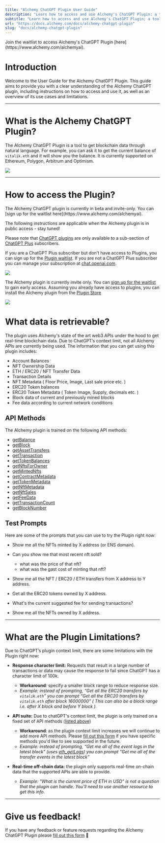 ```yaml
---
title: "Alchemy ChatGPT Plugin User Guide"
description: "Learn how to access and use Alchemy's ChatGPT Plugin: a tool that converts natural language to API requests to read on-chain data."
subtitle: "Learn how to access and use Alchemy's ChatGPT Plugin: a tool that converts natural language to API requests to read on-chain data."
url: "https://docs.alchemy.com/docs/alchemy-chatgpt-plugin"
slug: "docs/alchemy-chatgpt-plugin"
---
```


<Info>
  Join the waitlist to access Alchemy's ChatGPT Plugin
  [here](https://www.alchemy.com/alchemyai).
</Info>

# Introduction

Welcome to the User Guide for the Alchemy ChatGPT Plugin. This guide aims to provide you with a clear understanding of the Alchemy ChatGPT plugin, including instructions on how to access and use it, as well as an overview of its use cases and limitations.

***

# What is the Alchemy ChatGPT Plugin?

The Alchemy ChatGPT Plugin is a tool to get blockchain data through natural language. For example, you can ask it to get the current balance of `vitalik.eth` and it will show you the balance. It is currently supported on Ethereum, Polygon, Arbitrum and Optimism.

![](e869938-image.png)

***

# How to access the Plugin?

<Info>
  The Alchemy ChatGPT plugin is currently in beta and invite-only. You can [sign up for the waitlist here](https://www.alchemy.com/alchemyai).

  The following instructions are applicable when the Alchemy plugin is in public access - stay tuned!
</Info>

Please note that [ChatGPT plugins](https://openai.com/blog/chatgpt-plugins) are only available to a sub-section of [ChatGPT Plus](https://openai.com/blog/chatgpt-plus) subscribers.

If you are a ChatGPT Plus subscriber but don’t have access to Plugins, you can sign up for the [Plugin waitlist](https://openai.com/waitlist/plugins). If you are not a ChatGPT Plus subscriber you can manage your subscription at [chat.openai.com](http://chat.openai.com).

![](2bdabe9-image.png)

The Alchemy plugin is currently invite only. You can [sign up for the waitlist](https://www.alchemy.com/alchemy-ai) to gain early access. Assuming you already have access to plugins, you can install the Alchemy plugin from the [Plugin Store](https://chat.openai.com/?model=gpt-4-plugins)

![](8a97f45-image.png)

# What data is retrievable?

The plugin uses Alchemy's state of the art web3 APIs under the hood to get real-time blockchain data. Due to ChatGPT’s context limit, not all Alchemy APIs are currently being used. The information that you can get using this plugin includes:

* Account Balances
* NFT Ownership Data
* ETH / ERC20 / NFT Transfer Data
* Transaction Details
* NFT Metadata ( Floor Price, Image, Last sale price etc. )
* ERC20 Token balances
* ERC20 Token Metadata ( Token Image, Supply, decimals etc. )
* Block data of current and previously mined blocks
* Fee data according to current network conditions

## API Methods

The Alchemy plugin is trained on the following API methods:

* [getBalance](/reference/sdk-getbalance)
* [getBlock](/reference/sdk-getblock)
* [getAssetTransfers](/reference/sdk-getassettransfers)
* [getTransaction](/reference/sdk-gettransaction)
* [getTokenBalances](/reference/sdk-gettokenbalances)
* [getNftsForOwner](/reference/sdk-getnfts)
* [getMintedNfts](/reference/sdk-getmintednfts)
* [getContractMetadata](/reference/sdk-getcontractmetadata)
* [getTokenMetadata](/reference/sdk-gettokenmetadata)
* [getNftMetadata](/reference/sdk-getnftmetadata)
* [getNftSales](/reference/sdk-getnftsales)
* [getFeeData](/reference/sdk-getfeedata)
* [getTransactionCount](/reference/sdk-gettransactioncount)
* [getBlockNumber](/reference/sdk-getblocknumber)

## Test Prompts

Here are some of the prompts that you can use to try the Plugin right now:

* Show me all the NFTs minted by X address (or ENS domain).

* Can you show me that most recent nft sold?

  * what was the price of that nft?
  * what was the gast cost of minting that nft?

* Show me all the NFT / ERC20 / ETH transfers from X address to Y address.

* Get all the ERC20 tokens owned by X address.

* What's the current suggested fee for sending transactions?

* Show me all the NFTs owned by X address.

***

# What are the Plugin Limitations?

Due to ChatGPT’s plugin context limit, there are some limitations with the Plugin right now:

* **Response character limit:** Requests that result in a large number of transactions or data may cause the response to fail since ChatGPT has a character limit of 100k.

  * **Workaround**: specify a smaller block range to reduce response size.
  * *Example: instead of prompting, “Get all the ERC20 transfers by `vitalik.eth`” you can prompt “Get all the ERC20 transfers by `vitalik.eth` after block 16000000” ( This can also be a block range i.e. after X block and before Y block ).*

* **API suite:** Due to chatGPT's context limit, the plugin is only trained on a fixed set of API methods ([listed above](#API-Methods))

  * **Workaround**: as the plugin context limit increases we will continue to add more API methods. Please [fill out this form](https://alchemyapi.typeform.com/to/yHEll1rE) if you have specific methods you'd like to see supported in the future.
  * *Example: instead of prompting, “Get me all of the event logs in the latest block" (uses [eth\_getLogs](/reference/eth-getlogs)) you can prompt “Get me all of the transfer events in the latest block”*

* **Real-time off-chain data:** the plugin only supports real-time on-chain data that the supported APIs are able to provide.
  * *Example: "What is the current price of ETH in USD” is not a question that the plugin can handle. You'll need to use another resource to get this info.*

***

# Give us feedback!

If you have any feedback or feature requests regarding the Alchemy ChatGPT Plugin please [fill out this form](https://alchemyapi.typeform.com/to/yHEll1rE) 🙏
